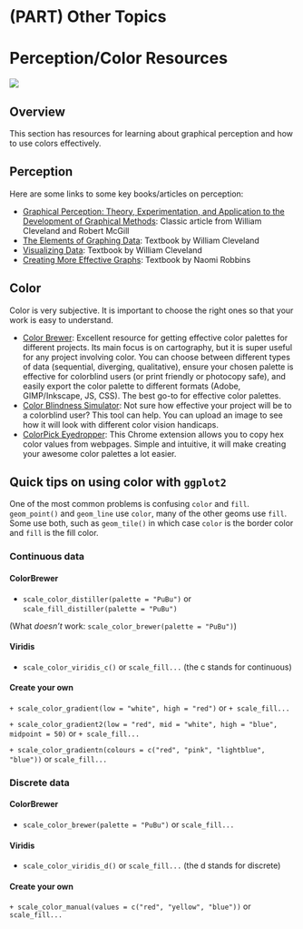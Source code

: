 # (PART) Other Topics {-}

# Perception/Color Resources {#percept}

![](images/banners/banner_percept.png)

## Overview

This section has resources for learning about graphical perception and how to use colors effectively. 

## Perception

Here are some links to some key books/articles on perception:

- [Graphical Perception: Theory, Experimentation, and Application to the Development of Graphical Methods](https://www.jstor.org/stable/2288400){target="_blank"}: Classic article from William Cleveland and Robert McGill
- [The Elements of Graphing Data](https://clio.columbia.edu/catalog/SCSB-8519758){target="_blank"}: Textbook by William Cleveland
- [
Visualizing Data](https://clio.columbia.edu/catalog/SCSB-1389825){target="_blank"}: Textbook by William Cleveland
- [Creating More Effective Graphs](https://clio.columbia.edu/catalog/5291007){target="_blank"}: Textbook by Naomi Robbins

## Color

Color is very subjective. It is important to choose the right ones so that your work is easy to understand.

- [Color Brewer](http://colorbrewer2.org/){target="_blank"}: Excellent resource for getting effective color palettes for different projects. Its main focus is on cartography, but it is super useful for any project involving color. You can choose between different types of data (sequential, diverging, qualitative), ensure your chosen palette is effective for colorblind users (or print friendly or photocopy safe), and easily export the color palette to different formats (Adobe, GIMP/Inkscape, JS, CSS). The best go-to for effective color palettes. 
- [Color Blindness Simulator](http://colorbrewer2.org/){target="_blank"}: Not sure how effective your project will be to a colorblind user? This tool can help. You can upload an image to see how it will look with different color vision handicaps.
- [ColorPick Eyedropper](https://chrome.google.com/webstore/detail/colorpick-eyedropper/ohcpnigalekghcmgcdcenkpelffpdolg?hl=en){target="_blank"}: This Chrome extension allows you to copy hex color values from webpages. Simple and intuitive, it will make creating your awesome color palettes a lot easier.

## Quick tips on using color with `ggplot2`

One of the most common problems is confusing `color` and `fill`. `geom_point()` and `geom_line` use `color`, many of the other geoms use `fill`. Some use both, such as `geom_tile()` in which case `color` is the border color and `fill` is the fill color.

### Continuous data

#### ColorBrewer

+ `scale_color_distiller(palette = "PuBu")` or `scale_fill_distiller(palette = "PuBu")`

(What *doesn't* work: `scale_color_brewer(palette = "PuBu")`)

#### Viridis

+ `scale_color_viridis_c()` or `scale_fill...`  (the c stands for continuous)

#### Create your own

`+ scale_color_gradient(low = "white", high = "red")` or `+ scale_fill...`

`+ scale_color_gradient2(low = "red", mid = "white", high = "blue", midpoint = 50)` or `+ scale_fill...`

`+ scale_color_gradientn(colours = c("red", "pink", "lightblue", "blue"))` or `scale_fill...`


### Discrete data

#### ColorBrewer

+ `scale_color_brewer(palette = "PuBu")` or `scale_fill...`

#### Viridis

+ `scale_color_viridis_d()` or `scale_fill...` (the d stands for discrete)

#### Create your own

`+ scale_color_manual(values = c("red", "yellow", "blue"))` or `scale_fill...`


